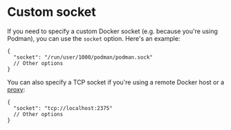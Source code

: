 # Custom socket

If you need to specify a custom Docker socket (e.g. because you're using Podman), you can use the `socket` option. Here's an example:

```jsonc
{
  "socket": "/run/user/1000/podman/podman.sock"
  // Other options
}
```

You can also specify a TCP socket if you're using a remote Docker host or a [proxy](https://github.com/Tecnativa/docker-socket-proxy):

```jsonc
{
  "socket": "tcp://localhost:2375"
  // Other options
}
```
